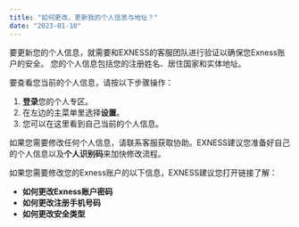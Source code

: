 ```yaml
---
title: "如何更改、更新我的个人信息与地址？"
date: "2023-01-10"
---
```


<Ads></Ads> 

要更新您的个人信息，就需要和EXNESS的客服团队进行验证以确保您Exness账户的安全。 您的个人信息包括您的注册姓名、居住国家和实体地址。

要查看您当前的个人信息，请按以下步骤操作：

1. **登录**您的个人专区。
2. 在左边的主菜单里选择**设置**。
3. 您可以在这里看到自己当前的个人信息。

如果您需要修改任何个人信息，请联系客服获取协助。EXNESS建议您准备好自己的个人信息以及**个人识别码**来加快修改流程。

如果您需要修改您的Exness账户的以下信息，EXNESS建议您打开链接了解：

- **如何更改Exness账户密码**
- **如何更改注册手机号码**
- **如何更改安全类型**
